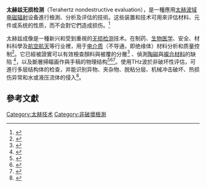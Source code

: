 {{expand|time=2015-08-24T08:32:28+00:00}}
{{noteTA
|T = zh-cn:太赫兹无损检测; zh-hk:太赫兹非破壞檢測; zh-tw:太赫兹非破壞檢測;
|1 = zh-cn:无损检测; zh-hk:非破壞檢測; zh-tw:非破壞檢測;
|2 = zh-cn:质量控制; zh-hk:品質控制; zh-tw:品質控制;
}}
'''太赫兹无损检测'''（Terahertz nondestructive evaluation），是一種應用[[太赫茲|太赫波域]][[电磁辐射|电磁辐射]]设备進行檢測、分析及评估的技術。这些装置和技术可用來评估材料、元件或系统的性质，而不会對它們造成损伤。<ref name=RF-Anastasi>
{{Cite book
 | last = Anastasi
 | first =RF, et al.
 | authorlink =
 | title =Terahertz NDE for aerospace applications
 | publisher =World Scientific Publishing
 | series =Book title: ''Ultrasonic and advanced methods for nondestructive testing and material characterization''
 | volume =
 | edition =
 | date =May 2007
 | pages =279–303
 | language =
 | url =http://books.google.com/?id=lKUaF6RWR5sC&pg=PA279&dq=terahertz+NDE+for+aerospace+applications#v=onepage&q=terahertz%20NDE%20for%20aerospace%20applications&f=false
 | format = Chapter title:
 | id =
 | isbn =978-981-270-409-2}}</ref>

太赫兹成像是一種新兴和受到重視的[[无损检测|无损检测]]技术。在制药、[[生物医学|生物医学]]、安全、材料科學及[[航空航天|航空航天]]等行业裡，用于[[电介质|电介质]]（不导通，即绝缘体）材料分析和质量控制<ref>{{cite journal
 |last         = Ospald
 |first        = Frank
 |author2      = Wissem Zouaghi
 |author3      = Rene Beigang
 |author4      = Matheis Carster
 |title        = Aeronautics composite material inspection with a terahertz time-domain spectroscopy system
 |journal      = Optical Engineering
 |date         = 16 December 2013
 |volume       = 53
 |doi          = 10.1117/1.OE.53.3.031208
 |url          = http://opticalengineering.spiedigitallibrary.org/article.aspx?articleid=1790444
 |access-date  = 2015-08-24
 |archive-date = 2015-11-19
 |archive-url  = https://web.archive.org/web/20151119203150/http://opticalengineering.spiedigitallibrary.org/article.aspx?articleid=1790444
 |dead-url     = no
}}</ref>。它已經被證實可以有效檢查顏料與被覆的分層<ref>
{{cite journal
 |last    = Petkie
 |first   = Douglas
 |author2 = Izaak V. Kemp
 |author3 = Carla Benton
 |author4 = Christopher Boyer
 |author5 = Lindsay Owens
 |author6 = Jason A. Deibel
 |author7 = Christopher D. Stoik
 |author8 = Matthew J. Bohn
 |title   = 5 October 2009
 |journal = SPIE Proceedings
 |date    = 5 October 2009
 |volume  = 7485
 |doi     = 10.1117/12.830540
 |url     = http://144.206.159.178/ft/CONF/16437469/16437477.pdf
}}{{dead link|date=2017年12月 |bot=InternetArchiveBot |fix-attempted=yes }}
</ref> 、偵測[[陶磁器|陶磁]]與[[複合材料|複合材料]]的缺陷
<ref>{{cite web
 |last        = Jonuscheit
 |first       = Joachim
 |title       = Technical ceramics:  tracking down defects
 |url         = http://www.ipm.fraunhofer.de/content/dam/ipm/en/PDFs/Product%20sheet/TMS%20Terahertz%20Measurement%20and%20Systems/IPM_Artikel_THz_engl_END.pdf
 |publisher   = Fraunhofer Institute for Physical Measurement Techniques IPM
 |deadurl     = yes
 |archiveurl  = https://web.archive.org/web/20130615200113/http://www.ipm.fraunhofer.de/content/dam/ipm/en/PDFs/Product%20sheet/TMS%20Terahertz%20Measurement%20and%20Systems/IPM_Artikel_THz_engl_END.pdf
 |archivedate = 2013-06-15
 |access-date = 2015-08-24
}}</ref>，以及斷層掃瞄画作與手稿的物理结构<ref>
{{cite journal
|last=Walker
|first=Gillian
|author2=Bowen, John W. |author3=Matthews, Wendy |author4=Roychowdhury, Soumali |author5=Labaune, Julien |author6=Mourou, Gerard |author7=Menu, Michel |author8=Hodder, Ian |author9=Jackson, J. Bianca  
|title=Sub-surface terahertz imaging through uneven surfaces: visualizing Neolithic wall paintings in Çatalhöyük
|journal=Optics Express
|date=27 March 2013
|volume=21
|issue=7
|pages=8126–8134
|doi=10.1364/OE.21.008126
}}
</ref><ref>
{{cite journal
|last=Pastorelli
|first=Gianluca
|author2=Trafela, Tanja |author3=Taday, Phillip F. |author4=Portieri, Alessia |author5=Lowe, David |author6=Fukunaga, Kaori |author7= Strlič, Matija 
|title=Characterisation of historic plastics using terahertz time-domain spectroscopy and pulsed imaging
|journal=Analytical and Bioanalytical Chemistry
|date=25 March 2012
|volume=403
|issue=5
|pages=1405–1414
|doi=10.1007/s00216-012-5931-9
|pmid=22447218}}
</ref><ref>{{cite web
|title=Terahertz for Conservation of Paintings, Manuscripts and Artefacts
|url=http://www.teraview.com/applications/nondestructive-testing/art.html
|publisher=[[TeraView|TeraView]]
|access-date=2015-08-24
|archive-url=https://web.archive.org/web/20130603025727/http://www.teraview.com/applications/nondestructive-testing/art.html
|archive-date=2013-06-03
|dead-url=yes
}}</ref>。使用THz波於非破坏性评估，可進行多层结构体的检查，并能识别异物、夹杂物、脱粘分层、机械冲击破坏、热损伤异常和水或液压流体的侵入<ref>{{cite journal
 |last         = Hsu
 |first        = David
 |author2      = Kwang‐Hee Im
 |author3      = Chien‐Ping Chiou
 |author4      = Daniel J. Barnard
 |title        = An exploration of the utilities of terahertz waves for the NDE of composites
 |journal      = AIP Conference Proceedings 1335
 |date         = 23 July 2010
 |volume       = 30
 |pages        = 533–540
 |doi          = 10.1063/1.3591897
 |url          = http://proceedings.aip.org/resource/2/apcpcs/1335/1/533_1?isAuthorized=no
 |access-date  = 2015-08-24
 |archive-date = 2013-04-14
 |archive-url  = https://archive.is/20130414001443/http://proceedings.aip.org/resource/2/apcpcs/1335/1/533_1?isAuthorized=no
 |dead-url     = yes
}}</ref>。

==參考文獻==
{{reflist}}

{{EMSpectrum}}
[[Category:太赫技术|Category:太赫技术]]
[[Category:非破壞檢測|Category:非破壞檢測]]